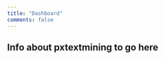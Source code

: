 ```yaml
---
title: "Dashboard"
comments: false
---
```


::: {.callout-warning}
## Info about pxtextmining to go here
:::
